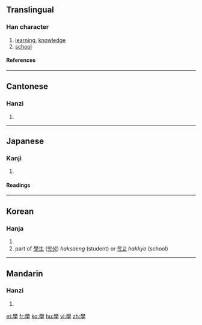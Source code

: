 {{see|学}}

==Translingual==
{{Han stroke|[[Image:學-order.gif]]<br>Traditional stroke order<br>[[Image:學-morder.gif]]<br>Modern stroke order}}
===Han character===
{{Han char|rn=39|rad=子|as=13|sn=16|four=7740<sub>7</sub>|canj=竹月弓木 (HBND)}}
# [[learning]], [[knowledge]]
# [[school]]
====References====
{{Han ref|kx=0280.280|dkj=07033|dj=0549.270|hdz=21019.110|uh=5B78|ud=23416|bh=BEC7|bd=48839}}
----

==Cantonese==
===Hanzi===
{{yue-hanzi|jyut=|y=hok6}}
# {{defn|Cantonese}}
----
==Japanese==
===Kanji===
{{ja-kanji|grade=|rs=子13}}
# {{defn|Japanese}} 
====Readings====
{{ja-readings|on=[[がく]] (gaku)|kun=[[まなぶ]] (manabu)}}
----
==Korean==
===Hanja===
{{ko-hanja|hangeul=학|eumhun=배울|rv=hak|mr=hak}}
# {{defn|Korean}}
# part of [[學生]] ([[학생]]) ''haksaeng'' (student) or [[학교]] ''hakkyo'' (school)
----

==Mandarin==
===Hanzi===
{{cmn-hanzi|sim=学|pin=[[xué]] (xue2)|wg=hsüeh<sup>2</sup>}}
# {{defn|Mandarin}}

[[et:學]]
[[fr:學]]
[[ko:學]]
[[hu:學]]
[[vi:學]]
[[zh:學]]